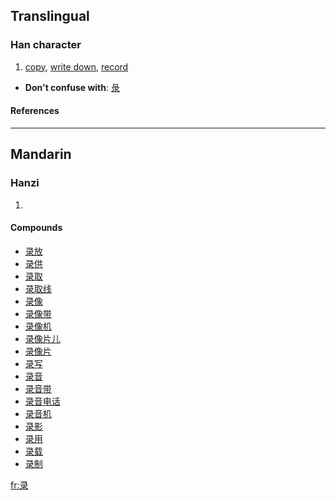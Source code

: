 {{see|錄|録}}

==Translingual==
===Han character===
{{Han char|rn=58|rad=彐|as=05|sn=8|four=|canj=弓一一水 (NMME)}}
# [[copy]], [[write down]], [[record]]


* '''Don't confuse with''': [[彔]]
====References====
{{Han ref|kx=0362.111|hdz=20960.180|uh=5F55|ud=24405}}
----
==Mandarin==
===Hanzi===
{{cmn-hanzi|tra=[[錄]], [[録]]|pin=[[lù]] ([[lu4]])|wg=lu<sup>4</sup>}}
# {{defn|Mandarin}}

====Compounds====
*[[录放]]
*[[录供]]
*[[录取]]
*[[录取线]]
*[[录像]]
*[[录像带]]
*[[录像机]]
*[[录像片儿]]
*[[录像片]]
*[[录写]]
*[[录音]]
*[[录音带]]
*[[录音电话]]
*[[录音机]]
*[[录影]]
*[[录用]]
*[[录载]]
*[[录制]]

[[fr:录]]